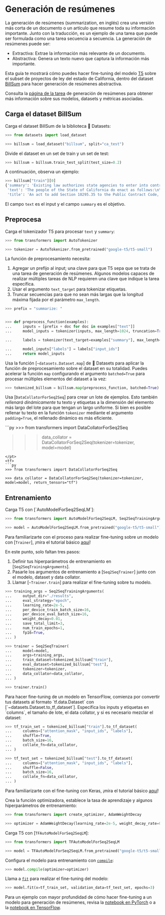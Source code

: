 <!--Copyright 2022 The HuggingFace Team. All rights reserved.

Licensed under the Apache License, Version 2.0 (the "License"); you may not use this file except in compliance with
the License. You may obtain a copy of the License at

http://www.apache.org/licenses/LICENSE-2.0

Unless required by applicable law or agreed to in writing, software distributed under the License is distributed on
an "AS IS" BASIS, WITHOUT WARRANTIES OR CONDITIONS OF ANY KIND, either express or implied. See the License for the
specific language governing permissions and limitations under the License.
-->

# Generación de resúmenes

<Youtube id="yHnr5Dk2zCI"/>

La generación de resúmenes (summarization, en inglés) crea una versión más corta de un documento o un artículo que resume toda su información importante. Junto con la traducción, es un ejemplo de una tarea que puede ser formulada como una tarea secuencia a secuencia. La generación de resúmenes puede ser:

- Extractiva: Extrae la información más relevante de un documento.
- Abstractiva: Genera un texto nuevo que captura la información más importante.

Esta guía te mostrará cómo puedes hacer fine-tuning del modelo [T5](https://huggingface.co/google-t5/t5-small) sobre el subset de proyectos de ley del estado de California, dentro del dataset [BillSum](https://huggingface.co/datasets/billsum) para hacer generación de resúmenes abstractiva.

<Tip>

Consulta la [página de la tarea](https://huggingface.co/tasks/summarization) de generación de resúmenes para obtener más información sobre sus modelos, datasets y métricas asociadas.

</Tip>

## Carga el dataset BillSum

Carga el dataset BillSum de la biblioteca 🤗 Datasets:

```py
>>> from datasets import load_dataset

>>> billsum = load_dataset("billsum", split="ca_test")
```

Divide el dataset en un set de train y un set de test:

```py
>>> billsum = billsum.train_test_split(test_size=0.2)
```

A continuación, observa un ejemplo:

```py
>>> billsum["train"][0]
{'summary': 'Existing law authorizes state agencies to enter into contracts for the acquisition of goods or services upon approval by the Department of General Services. Existing law sets forth various requirements and prohibitions for those contracts, including, but not limited to, a prohibition on entering into contracts for the acquisition of goods or services of $100,000 or more with a contractor that discriminates between spouses and domestic partners or same-sex and different-sex couples in the provision of benefits. Existing law provides that a contract entered into in violation of those requirements and prohibitions is void and authorizes the state or any person acting on behalf of the state to bring a civil action seeking a determination that a contract is in violation and therefore void. Under existing law, a willful violation of those requirements and prohibitions is a misdemeanor.\nThis bill would also prohibit a state agency from entering into contracts for the acquisition of goods or services of $100,000 or more with a contractor that discriminates between employees on the basis of gender identity in the provision of benefits, as specified. By expanding the scope of a crime, this bill would impose a state-mandated local program.\nThe California Constitution requires the state to reimburse local agencies and school districts for certain costs mandated by the state. Statutory provisions establish procedures for making that reimbursement.\nThis bill would provide that no reimbursement is required by this act for a specified reason.',
 'text': 'The people of the State of California do enact as follows:\n\n\nSECTION 1.\nSection 10295.35 is added to the Public Contract Code, to read:\n10295.35.\n(a) (1) Notwithstanding any other law, a state agency shall not enter into any contract for the acquisition of goods or services in the amount of one hundred thousand dollars ($100,000) or more with a contractor that, in the provision of benefits, discriminates between employees on the basis of an employee’s or dependent’s actual or perceived gender identity, including, but not limited to, the employee’s or dependent’s identification as transgender.\n(2) For purposes of this section, “contract” includes contracts with a cumulative amount of one hundred thousand dollars ($100,000) or more per contractor in each fiscal year.\n(3) For purposes of this section, an employee health plan is discriminatory if the plan is not consistent with Section 1365.5 of the Health and Safety Code and Section 10140 of the Insurance Code.\n(4) The requirements of this section shall apply only to those portions of a contractor’s operations that occur under any of the following conditions:\n(A) Within the state.\n(B) On real property outside the state if the property is owned by the state or if the state has a right to occupy the property, and if the contractor’s presence at that location is connected to a contract with the state.\n(C) Elsewhere in the United States where work related to a state contract is being performed.\n(b) Contractors shall treat as confidential, to the maximum extent allowed by law or by the requirement of the contractor’s insurance provider, any request by an employee or applicant for employment benefits or any documentation of eligibility for benefits submitted by an employee or applicant for employment.\n(c) After taking all reasonable measures to find a contractor that complies with this section, as determined by the state agency, the requirements of this section may be waived under any of the following circumstances:\n(1) There is only one prospective contractor willing to enter into a specific contract with the state agency.\n(2) The contract is necessary to respond to an emergency, as determined by the state agency, that endangers the public health, welfare, or safety, or the contract is necessary for the provision of essential services, and no entity that complies with the requirements of this section capable of responding to the emergency is immediately available.\n(3) The requirements of this section violate, or are inconsistent with, the terms or conditions of a grant, subvention, or agreement, if the agency has made a good faith attempt to change the terms or conditions of any grant, subvention, or agreement to authorize application of this section.\n(4) The contractor is providing wholesale or bulk water, power, or natural gas, the conveyance or transmission of the same, or ancillary services, as required for ensuring reliable services in accordance with good utility practice, if the purchase of the same cannot practically be accomplished through the standard competitive bidding procedures and the contractor is not providing direct retail services to end users.\n(d) (1) A contractor shall not be deemed to discriminate in the provision of benefits if the contractor, in providing the benefits, pays the actual costs incurred in obtaining the benefit.\n(2) If a contractor is unable to provide a certain benefit, despite taking reasonable measures to do so, the contractor shall not be deemed to discriminate in the provision of benefits.\n(e) (1) Every contract subject to this chapter shall contain a statement by which the contractor certifies that the contractor is in compliance with this section.\n(2) The department or other contracting agency shall enforce this section pursuant to its existing enforcement powers.\n(3) (A) If a contractor falsely certifies that it is in compliance with this section, the contract with that contractor shall be subject to Article 9 (commencing with Section 10420), unless, within a time period specified by the department or other contracting agency, the contractor provides to the department or agency proof that it has complied, or is in the process of complying, with this section.\n(B) The application of the remedies or penalties contained in Article 9 (commencing with Section 10420) to a contract subject to this chapter shall not preclude the application of any existing remedies otherwise available to the department or other contracting agency under its existing enforcement powers.\n(f) Nothing in this section is intended to regulate the contracting practices of any local jurisdiction.\n(g) This section shall be construed so as not to conflict with applicable federal laws, rules, or regulations. In the event that a court or agency of competent jurisdiction holds that federal law, rule, or regulation invalidates any clause, sentence, paragraph, or section of this code or the application thereof to any person or circumstances, it is the intent of the state that the court or agency sever that clause, sentence, paragraph, or section so that the remainder of this section shall remain in effect.\nSEC. 2.\nSection 10295.35 of the Public Contract Code shall not be construed to create any new enforcement authority or responsibility in the Department of General Services or any other contracting agency.\nSEC. 3.\nNo reimbursement is required by this act pursuant to Section 6 of Article XIII\u2009B of the California Constitution because the only costs that may be incurred by a local agency or school district will be incurred because this act creates a new crime or infraction, eliminates a crime or infraction, or changes the penalty for a crime or infraction, within the meaning of Section 17556 of the Government Code, or changes the definition of a crime within the meaning of Section 6 of Article XIII\u2009B of the California Constitution.',
 'title': 'An act to add Section 10295.35 to the Public Contract Code, relating to public contracts.'}
```

El campo `text` es el input y el campo `summary` es el objetivo.

## Preprocesa

Carga el tokenizador T5 para procesar `text` y `summary`:

```py
>>> from transformers import AutoTokenizer

>>> tokenizer = AutoTokenizer.from_pretrained("google-t5/t5-small")
```

La función de preprocesamiento necesita:

1. Agregar un prefijo al input; una clave para que T5 sepa que se trata de una tarea de generación de resúmenes. Algunos modelos capaces de realizar múltiples tareas de NLP requieren una clave que indique la tarea específica.
2. Usar el argumento `text_target` para tokenizar etiquetas.
3. Truncar secuencias para que no sean más largas que la longitud máxima fijada por el parámetro `max_length`.

```py
>>> prefix = "summarize: "


>>> def preprocess_function(examples):
...     inputs = [prefix + doc for doc in examples["text"]]
...     model_inputs = tokenizer(inputs, max_length=1024, truncation=True)

...     labels = tokenizer(text_target=examples["summary"], max_length=128, truncation=True)

...     model_inputs["labels"] = labels["input_ids"]
...     return model_inputs
```

Usa la función [`~datasets.Dataset.map`] de 🤗 Datasets para aplicar la función de preprocesamiento sobre el dataset en su totalidad. Puedes acelerar la función `map` configurando el argumento `batched=True` para procesar múltiples elementos del dataset a la vez:

```py
>>> tokenized_billsum = billsum.map(preprocess_function, batched=True)
```

Usa [`DataCollatorForSeq2Seq`] para crear un lote de ejemplos. Esto también *rellenará dinámicamente* tu texto y etiquetas a la dimensión del elemento más largo del lote para que tengan un largo uniforme. Si bien es posible rellenar tu texto en la función `tokenizer` mediante el argumento `padding=True`, el rellenado dinámico es más eficiente.

<frameworkcontent>
<pt>
```py
>>> from transformers import DataCollatorForSeq2Seq

>>> data_collator = DataCollatorForSeq2Seq(tokenizer=tokenizer, model=model)
```
</pt>
<tf>
```py
>>> from transformers import DataCollatorForSeq2Seq

>>> data_collator = DataCollatorForSeq2Seq(tokenizer=tokenizer, model=model, return_tensors="tf")
```
</tf>
</frameworkcontent>

## Entrenamiento

<frameworkcontent>
<pt>
Carga T5 con [`AutoModelForSeq2SeqLM`]:

```py
>>> from transformers import AutoModelForSeq2SeqLM, Seq2SeqTrainingArguments, Seq2SeqTrainer

>>> model = AutoModelForSeq2SeqLM.from_pretrained("google-t5/t5-small")
```

<Tip>

Para familiarizarte con el proceso para realizar fine-tuning sobre un modelo con [`Trainer`], ¡mira el tutorial básico [aquí](../training#finetune-with-trainer)!

</Tip>

En este punto, solo faltan tres pasos:

1. Definir tus hiperparámetros de entrenamiento en [`Seq2SeqTrainingArguments`].
2. Pasarle los argumentos de entrenamiento a [`Seq2SeqTrainer`] junto con el modelo, dataset y data collator.
3. Llamar [`~Trainer.train`] para realizar el fine-tuning sobre tu modelo.

```py
>>> training_args = Seq2SeqTrainingArguments(
...     output_dir="./results",
...     eval_strategy="epoch",
...     learning_rate=2e-5,
...     per_device_train_batch_size=16,
...     per_device_eval_batch_size=16,
...     weight_decay=0.01,
...     save_total_limit=3,
...     num_train_epochs=1,
...     fp16=True,
... )

>>> trainer = Seq2SeqTrainer(
...     model=model,
...     args=training_args,
...     train_dataset=tokenized_billsum["train"],
...     eval_dataset=tokenized_billsum["test"],
...     tokenizer=tokenizer,
...     data_collator=data_collator,
... )

>>> trainer.train()
```
</pt>
<tf>
Para hacer fine-tuning de un modelo en TensorFlow, comienza por convertir tus datasets al formato `tf.data.Dataset` con [`~datasets.Dataset.to_tf_dataset`]. Especifica los inputs y etiquetas en `columns`, el tamaño de lote, el data collator, y si es necesario mezclar el dataset:

```py
>>> tf_train_set = tokenized_billsum["train"].to_tf_dataset(
...     columns=["attention_mask", "input_ids", "labels"],
...     shuffle=True,
...     batch_size=16,
...     collate_fn=data_collator,
... )

>>> tf_test_set = tokenized_billsum["test"].to_tf_dataset(
...     columns=["attention_mask", "input_ids", "labels"],
...     shuffle=False,
...     batch_size=16,
...     collate_fn=data_collator,
... )
```

<Tip>

Para familiarizarte con el fine-tuning con Keras, ¡mira el tutorial básico [aquí](training#finetune-with-keras)!

</Tip>

Crea la función optimizadora, establece la tasa de aprendizaje y algunos hiperparámetros de entrenamiento:

```py
>>> from transformers import create_optimizer, AdamWeightDecay

>>> optimizer = AdamWeightDecay(learning_rate=2e-5, weight_decay_rate=0.01)
```

Carga T5 con [`TFAutoModelForSeq2SeqLM`]:

```py
>>> from transformers import TFAutoModelForSeq2SeqLM

>>> model = TFAutoModelForSeq2SeqLM.from_pretrained("google-t5/t5-small")
```

Configura el modelo para entrenamiento con [`compile`](https://keras.io/api/models/model_training_apis/#compile-method):

```py
>>> model.compile(optimizer=optimizer)
```

Llama a [`fit`](https://keras.io/api/models/model_training_apis/#fit-method) para realizar el fine-tuning del modelo:

```py
>>> model.fit(x=tf_train_set, validation_data=tf_test_set, epochs=3)
```
</tf>
</frameworkcontent>

<Tip>

Para un ejemplo con mayor profundidad de cómo hacer fine-tuning a un modelo para generación de resúmenes, revisa la
[notebook en PyTorch](https://colab.research.google.com/github/huggingface/notebooks/blob/main/examples/summarization.ipynb)
o a la [notebook en TensorFlow](https://colab.research.google.com/github/huggingface/notebooks/blob/main/examples/summarization-tf.ipynb).

</Tip>
